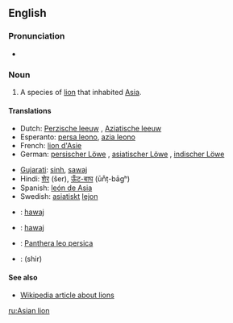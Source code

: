 ==English==

===Pronunciation===
* {{IPA|/ˈeɪʒən ˈlaɪən/}}

===Noun===
{{en-noun|sg=[[Asian]] [[lion]]}}

# A species of [[lion]] that inhabited [[Asia]].

====Translations====
{{trans-top|species of lion that inhabited Asia}}
* Dutch: [[Perzische leeuw]] {{m}}, [[Aziatische leeuw]] {{m}}
* Esperanto: [[persa leono]], [[azia leono]]
* French: [[lion d'Asie]] {{m}}
* German: [[persischer Löwe]] {{m}}, [[asiatischer Löwe]] {{m}}, [[indischer Löwe]] {{m}}
{{trans-mid}}
* [[Gujarati]]: [[sinh]], [[sawaj]]
* Hindi: [[शेर]] (šer), [[ऊँट-बाघ]] (ūn̐ṭ-bāgʰ) <!-- (literally: camel tiger) -->
* Spanish: [[león de Asia]] {{m}}
* Swedish: [[asiatisk]]t [[lejon]] {{n}}
{{trans-bottom}}

{{checktrans-top}}
* {{ttbc|Gujarati}}: [[hawaj]]
* {{ttbc|Kachchi}}: [[hawaj]]
{{checktrans-mid}}
* {{ttbc|Latin}}: [[Panthera leo persica]] <!-- Should the initial letters of these be minuscule? -->
* {{ttbc|Persian}}: {{fa-Arab|[[شیر]]}} (shir) <!-- Are these specific to the Asian lion? -->
{{checktrans-bottom}}

====See also====
* [[w:Lion|Wikipedia article about lions]]

[[ru:Asian lion]]